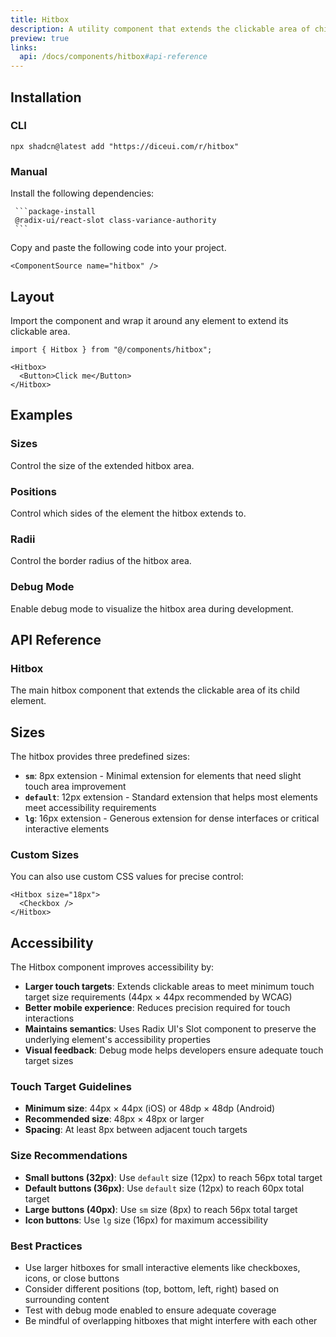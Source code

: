 ```yaml
---
title: Hitbox
description: A utility component that extends the clickable area of child elements for improved accessibility and user experience.
preview: true
links:
  api: /docs/components/hitbox#api-reference
---
```


<ComponentTabs name="hitbox-demo" />

## Installation

### CLI

```package-install
npx shadcn@latest add "https://diceui.com/r/hitbox"
```

### Manual

<Steps>
  <Step>
     Install the following dependencies:

     ```package-install
     @radix-ui/react-slot class-variance-authority
     ```
  </Step>
  <Step>
    Copy and paste the following code into your project.

    <ComponentSource name="hitbox" />
  </Step>
</Steps>

## Layout

Import the component and wrap it around any element to extend its clickable area.

```tsx
import { Hitbox } from "@/components/hitbox";

<Hitbox>
  <Button>Click me</Button>
</Hitbox>
```

## Examples

### Sizes

Control the size of the extended hitbox area.

<ComponentTabs name="hitbox-sizes-demo" />

### Positions

Control which sides of the element the hitbox extends to.

<ComponentTabs name="hitbox-positions-demo" />

### Radii

Control the border radius of the hitbox area.

<ComponentTabs name="hitbox-radii-demo" />

### Debug Mode

Enable debug mode to visualize the hitbox area during development.

<ComponentTabs name="hitbox-debug-demo" />

## API Reference

### Hitbox

The main hitbox component that extends the clickable area of its child element.

<AutoTypeTable
  path="./types/docs/hitbox.ts"
  name="HitboxProps"
/>

## Sizes

The hitbox provides three predefined sizes:

- **`sm`**: 8px extension - Minimal extension for elements that need slight touch area improvement
- **`default`**: 12px extension - Standard extension that helps most elements meet accessibility requirements  
- **`lg`**: 16px extension - Generous extension for dense interfaces or critical interactive elements

### Custom Sizes

You can also use custom CSS values for precise control:

```tsx
<Hitbox size="18px">
  <Checkbox />
</Hitbox>
```

## Accessibility

The Hitbox component improves accessibility by:

- **Larger touch targets**: Extends clickable areas to meet minimum touch target size requirements (44px × 44px recommended by WCAG)
- **Better mobile experience**: Reduces precision required for touch interactions
- **Maintains semantics**: Uses Radix UI's Slot component to preserve the underlying element's accessibility properties
- **Visual feedback**: Debug mode helps developers ensure adequate touch target sizes

### Touch Target Guidelines

- **Minimum size**: 44px × 44px (iOS) or 48dp × 48dp (Android)
- **Recommended size**: 48px × 48px or larger
- **Spacing**: At least 8px between adjacent touch targets

### Size Recommendations

- **Small buttons (32px)**: Use `default` size (12px) to reach 56px total target
- **Default buttons (36px)**: Use `default` size (12px) to reach 60px total target
- **Large buttons (40px)**: Use `sm` size (8px) to reach 56px total target
- **Icon buttons**: Use `lg` size (16px) for maximum accessibility

### Best Practices

- Use larger hitboxes for small interactive elements like checkboxes, icons, or close buttons
- Consider different positions (top, bottom, left, right) based on surrounding content
- Test with debug mode enabled to ensure adequate coverage
- Be mindful of overlapping hitboxes that might interfere with each other
